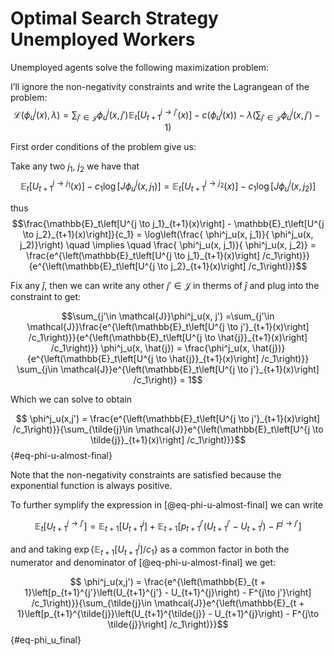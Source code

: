 # Optimal Search Strategy Unemployed Workers {#sec-appendix_search_unemp}

Unemployed agents solve the following maximization problem:
```{=latex}
\begin{align*}
    \max_{\phi^j_u(x)}&\left\{ \sum_{j'\in\mathcal{J}}\phi^j_u(x, j')\mathbb{E}_t\Big[U^{j \to j'}_{t+1}(x)  \Big] -c(\phi^j_u(x)) \right\} \\ \\
    \text{subject to: } & \sum_{j'\in \mathcal{J}}\phi^j_u(x, j') = 1 \\
    & \hspace{1.1 cm} \phi^j_u(x, j') \geq 0 \qquad \forall j'\in \mathcal{J}
\end{align*}
```

I'll ignore the non-negativity constraints and write the Lagrangean of the problem:
$$\mathcal{L}(\phi^j_u(x), \lambda) =  \sum_{j'\in\mathcal{J}} \phi^j_u(x, j')\mathbb{E}_t\Big[U^{j \to j'}_{t+1}(x)  \Big] -c(\phi^j_u(x)) - \lambda \left(\sum_{j'\in \mathcal{J}}\phi^j_u(x, j') - 1\right)$$

First order conditions of the problem give us:
```{=latex}
\begin{align*}
  [\phi^j_u(x, j')] &:\quad \mathbb{E}_t\Big[U^{j \to j'}_{t+1}(x)  \Big] - c_1 - c_1 \log[J \phi^j_u(x, j')] = \lambda \\
  [\lambda] &: \quad \sum_{j'\in \mathcal{J}}\phi^j_u(x, j') = 1
\end{align*}
```

Take any two $j_1$, $j_2$ we have that 
$$\mathbb{E}_t\left[U^{j \to j_1}_{t+1}(x)  \right] - c_1 \log[J \phi^j_u(x, j_1)] = \mathbb{E}_t\left[U^{j \to j_2}_{t+1}(x)  \right] - c_1 \log[J \phi^j_u(x, j_2)]$$

thus 
$$\frac{\mathbb{E}_t\left[U^{j \to j_1}_{t+1}(x)\right] - \mathbb{E}_t\left[U^{j \to j_2}_{t+1}(x)\right]}{c_1} = \log\left(\frac{ \phi^j_u(x, j_1)}{ \phi^j_u(x, j_2)}\right) \quad \implies \quad \frac{ \phi^j_u(x, j_1)}{ \phi^j_u(x, j_2)} = \frac{e^{\left(\mathbb{E}_t\left[U^{j \to j_1}_{t+1}(x)\right] /c_1\right)}}{e^{\left(\mathbb{E}_t\left[U^{j \to j_2}_{t+1}(x)\right] /c_1\right)}}$$

Fix any $\hat{j}$, then we can write any other $j'\in\mathcal{J}$ in therms of $\hat{j}$ and plug into the constraint to get:

$$\sum_{j'\in \mathcal{J}}\phi^j_u(x, j') =\sum_{j'\in \mathcal{J}}\frac{e^{\left(\mathbb{E}_t\left[U^{j \to j'}_{t+1}(x)\right] /c_1\right)}}{e^{\left(\mathbb{E}_t\left[U^{j \to \hat{j}}_{t+1}(x)\right] /c_1\right)}} \phi^j_u(x, \hat{j}) = \frac{\phi^j_u(x, \hat{j})}{e^{\left(\mathbb{E}_t\left[U^{j \to \hat{j}}_{t+1}(x)\right] /c_1\right)}} \sum_{j\in \mathcal{J}}e^{\left(\mathbb{E}_t\left[U^{j \to j'}_{t+1}(x)\right] /c_1\right)} = 1$$

Which we can solve to obtain

$$
  \phi^j_u(x,j') = \frac{e^{\left(\mathbb{E}_t\left[U^{j \to j'}_{t+1}(x)\right] /c_1\right)}}{\sum_{\tilde{j}\in \mathcal{J}}e^{\left(\mathbb{E}_t\left[U^{j \to \tilde{j}}_{t+1}(x)\right] /c_1\right)}}$${#eq-phi-u-almost-final}

Note that the non-negativity constraints are satisfied because the exponential function is always positive.

To further symplify the expression in [@eq-phi-u-almost-final] we can write


$$\mathbb{E}_{t}\left[U_{t+1}^{j \to j'}\right] = \mathbb{E}_{t + 1}\left[U_{t+1}^{j}\right] + \mathbb{E}_{t + 1}\left[p_{t+1}^{j'}\left(U_{t+1}^{j'} - U_{t+1}^{j}\right) - F^{j\to j'}\right]$$  

and and taking $\exp{\left\{ \mathbb{E}_{t + 1}\left[U_{t+1}^{j}\right] /c_1 \right\}}$ as a common factor in both the numerator and denominator of [@eq-phi-u-almost-final] we get:  

$$
\phi^j_u(x,j') = \frac{e^{\left(\mathbb{E}_{t + 1}\left[p_{t+1}^{j'}\left(U_{t+1}^{j'} - U_{t+1}^{j}\right) - F^{j\to j'}\right] /c_1\right)}}{\sum_{\tilde{j}\in \mathcal{J}}e^{\left(\mathbb{E}_{t + 1}\left[p_{t+1}^{\tilde{j}}\left(U_{t+1}^{\tilde{j}} - U_{t+1}^{j}\right) - F^{j\to \tilde{j}}\right] /c_1\right)}}$${#eq-phi_u_final}
